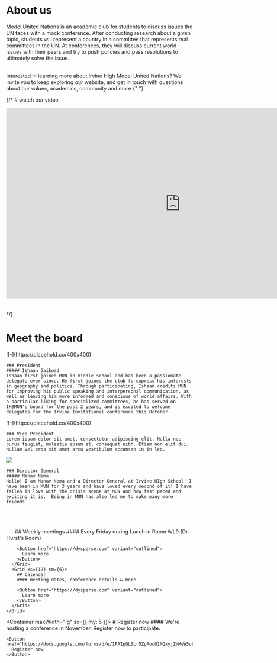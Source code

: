 
<Container>

# About us

Model United Nations is an academic club for students to discuss issues the UN faces with a mock conference. After conducting research about a given topic, students will represent a country in a committee that represents real committees in the UN. At conferences, they will discuss current world issues with their peers and try to push policies and pass resolutions to ultimately solve the issue.

<br />
Interested in learning more about Irvine High Model United Nations? We invite you
to keep exploring our website, and get in touch with questions about our values,
academics, community and more.{" "}

<br />

{/* # watch our video

<iframe
  width="940"
  height="515"
  src="https://www.youtube.com/embed/WCCjaVjnArI"
  title="What is Model United Nations?"
  frameborder="0"
  allow="accelerometer; autoplay; clipboard-write; encrypted-media; gyroscope; picture-in-picture; web-share"
  referrerpolicy="strict-origin-when-cross-origin"
  allowfullscreen
></iframe>

<br />
<br />
<br /> */}

# Meet the board

<Grid container spacing={4} textAlign="center">
  <Grid xs={12} sm={4}>
    ![-](https://placehold.co/400x400) 
    
    ### President 
    ##### Ishaan Gaikwad
    Ishaan first joined MUN in middle school and has been a passionate delegate ever since. He first joined the club to express his interests in geography and politics. Through participating, Ishaan credits MUN for improving his public speaking and interpersonal communication, as well as leaving him more informed and conscious of world affairs. With a particular liking for specialized committees, he has served on IHSMUN’s board for the past 2 years, and is excited to welcome delegates for the Irvine Invitational conference this October.
  </Grid>
  <Grid xs={12} sm={4}>
    ![-](https://placehold.co/400x400) 
    
    ### Vice President 
    Lorem ipsum dolor sit amet, consectetur adipiscing elit. Nulla nec purus feugiat, molestie ipsum et, consequat nibh. Etiam non elit dui. Nullam vel eros sit amet arcu vestibulum accumsan in in leo.
  </Grid>
  <Grid 
    xs={12}
    sm={4} 
    sx={{
      "& img": { width: '100%', aspectRatio: '1/1', objectFit: "cover",objectPosition: 'top' }
    }}
  >
    <Image src="/manav.png" width={400} height={400} />
    
    ### Director General 
    ##### Manav Nema
    Hello! I am Manav Nema and a Director General at Irvine HIgh School! I have been in MUN for 3 years and have loved every second of it! I have fallen in love with the crisis scene at MUN and how fast paced and exciting it is.  Being in MUN has also led me to make many more friends
  </Grid>
</Grid>

<br />
<br />
<br />
---

</Container>

<Box className="section primary">
  <Container>
    <Grid container spacing={4}>
      <Grid xs={12} sm={6}>
        ## Weekly meetings
        #### Every Friday during Lunch in Room WL9 (Dr. Hurst's Room)

        <Button href="https://dysperse.com" variant="outlined">
          Learn more
        </Button>
      </Grid>
      <Grid xs={12} sm={6}>
        ## Calendar
        #### meeting dates, conference details & more

        <Button href="https://dysperse.com" variant="outlined">
          Learn more
        </Button>
      </Grid>
    </Grid>
  </Container>
</Box>

<Container maxWidth="lg" sx={{ my: 5 }}>
  <Box className="call-to-action">
    # Register now
    #### We're hosting a conference in November. Register now to participate.

    <Button href="https://docs.google.com/forms/d/e/1FAIpQLScr5ZpAocO1NQxyjZmMeW5uE0sOFbUMlr8thS98xiEs0K37sw/viewform">
      Register now
    </Button>
  </Box>
</Container>